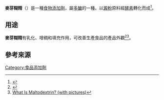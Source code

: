 {{Chembox
| Verifiedfields = changed
| Watchedfields = changed
| verifiedrevid = 443933398
| ImageFile = Maltodextrin.png
| IUPACName =
| OtherNames =
|Section1={{Chembox Identifiers
| ChemSpiderID_Ref = {{chemspidercite|changed|chemspider}}
| ChemSpiderID = none
| CASNo_Ref = {{cascite|correct|CAS}}
| CASNo = 9050-36-6
| PubChem = 62698
| UNII_Ref = {{fdacite|correct|FDA}}
| UNII = 7CVR7L4A2D
}}
|Section2={{Chembox Properties
| Formula = C<sub>6''n''</sub>H<sub>(10''n''+2)</sub>O<sub>(5''n''+1)</sub>
| MolarMass = variable
| Appearance = 白色粉末
| Density =
| MeltingPt =
| BoilingPt =
| Solubility = Free soluble or readily dispersible in water<ref name="pharmacopeia" />
| SolubleOther=slightly soluble to insoluble in anhydrous alcohol<ref name="pharmacopeia" />}}
|Section3={{Chembox Hazards
| MainHazards =
| FlashPt =
| AutoignitionPt = 
| NFPA-H = 1
| NFPA-F = 1
| NFPA-R = 0
}}
}}

'''麥芽糊精'''（{{lang-en|'''Maltodextrin'''}}）是一種[[食物添加劑|食物添加劑]]，屬[[多醣|多醣]]的一種。以[[澱粉|澱粉]]原料經[[酵素|酵素]]轉化而成<ref>{{Cite web |url=http://www.bakerking.com.tw/article_info.php?id=38 |title=交流園地 謝老師專欄 專欄文章_卡羅國際 |access-date=2014-11-13 |archive-url=https://web.archive.org/web/20141113095947/http://www.bakerking.com.tw/article_info.php?id=38 |archive-date=2014-11-13 |dead-url=yes }}</ref>。

==用途==
'''麥芽糊精'''有乳化、增稠和填充作用，可改善生產食品的產品外觀<ref>{{Cite web |url=http://redblouse060801.pixnet.net/blog/post/48978840-%E9%A3%9F%E5%93%81%E6%B7%BB%E5%8A%A0%E5%8A%91%EF%BC%8D%E7%94%9C%E5%91%B3%E5%8A%91 |title=食品添加劑－甜味劑 @ 貓海無窮，學無止盡 |accessdate=2014-11-13 |archive-date=2014-11-13 |archive-url=https://web.archive.org/web/20141113100235/http://redblouse060801.pixnet.net/blog/post/48978840-%E9%A3%9F%E5%93%81%E6%B7%BB%E5%8A%A0%E5%8A%91%EF%BC%8D%E7%94%9C%E5%91%B3%E5%8A%91 |dead-url=no }}</ref><ref>[http://www.wisegeek.org/what-is-maltodextrin.htm What Is Maltodextrin? (with pictures)]</ref>。

==參考來源==
{{Reflist|refs=
<ref name="pharmacopeia">{{Cite web |url=http://www.pharmacopeia.cn/v29240/usp29nf24s0_alpha-2-22.html# |title=U.S. Pharmacopeia summary of maltodextrin |access-date=2016-05-23 |archive-url=https://web.archive.org/web/20180326215206/http://www.pharmacopeia.cn/v29240/usp29nf24s0_alpha-2-22.html# |archive-date=2018-03-26 |dead-url=yes }}</ref>
}}

{{糖类}}

[[Category:食品添加劑|Category:食品添加劑]]